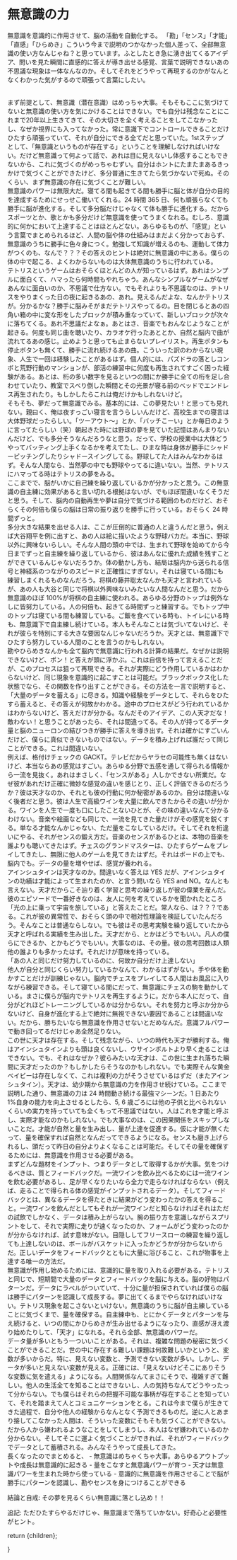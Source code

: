 
# 無意識の力

無意識を意識的に作用させて、脳の活動を自動化する。
「勘」「センス」「才能」「直感」「ひらめき」こういう今まで説明のつかなかった個人差って、全部無意識の使い方なんじゃね？と思っています。ふとしたとき急に湧き出てくるアイデア、問いを見た瞬間に直感的に答えが導き出せる感覚、言葉で説明できないあの不思議な現象は一体なんなのか。そしてそれをどうやって再現するのかがなんとなくわかった気がするので頑張って言葉にしたい。

<br />
まず前提として、無意識（潜在意識）はめっちゃ大事。そもそもここに気づけてないと無意識の使い方を気にかけることはできない。でも自分は残念なことにこれまで20年以上生きてきて、その大切さを全く考えることをしてこなかったし、なぜか視界にも入ってなかった。常に意識下でコントロールできることだけひたすら頑張っていて、それが自分にできる全てだと思っていた。1stステップとして、「無意識というものが存在する」ということを理解しなければいけない。だけど無意識って何よって話で、あれは目に見えないし体感することもできないから、これに気づくのがめっちゃむずい。自分はホントにたまたまあるきっかけで気づくことができたけど、多分普通に生きてたら気づかないで死ぬ。そのくらい、まず無意識の存在に気づくことが難しい。

<br />
無意識のパワーは無限大だ。寝てる間も起きてる間も勝手に脳と体が自分の目的を達成するためにせっせこ働いてくれる。24 時間 365 日、何も頑張らなくても勝手に脳が進化する。そして多分脳だけじゃなくて体も勝手に進化する。だからスポーツとか、歌とかも多分だけど無意識を使ってうまくなれる。むしろ、意識的に何かにおいて上達することはほとんどない。あらゆるものが、「感覚」という言葉でまとめられるほど、人間の脳や体の仕組みはまだよく分かっておらず、無意識のうちに勝手に色々身につく。勉強して知識が増えるのも、運動して体力がつくのも、なんで？？？その答えのヒントは絶対に無意識の中にある。僕らの体の中で起こる、よくわからないものは大体無意識のうちに行われている。

<br />
テトリスというゲームはおそらくほとんどの人が知っているはず。あれはシンプルに面白くて、ハマったら何時間もやれちゃう。あんなシンプルなゲームがなぜあんなに面白いのか、不思議で仕方ない。でもそれよりも不思議なのは、テトリスをやりまくった日の夜に起きるあの、あれ。見えるんだよな、なんかテトリスが。分かるかな？勝手に脳みそがまだテトリスやってるの。目を閉じるとあの四角い箱の中に変な形をしたブロックが積み重なっていて、新しいブロックが次々に落ちてくる。あれ不思議だよなぁ。あとはさ、音楽でもおんなじようなことが起きる。何度も同じ曲を聴いたり、カラオケ行ったあととか、自然と脳内で曲が流れてるあの感じ。止めようと思っても止まらないプレイリスト。再生ボタンも停止ボタンも無くて、勝手に流れ続けるあの曲。こういった訳のわからない現象、人生で一回は経験したことがあるはず。個人的には、パズドラの落としコンボと荒野行動のマンションが、部活の練習中に何度も再生されてすごく困った経験がある。あとは、桁の多い数字を見るといつの間にか勝手に全ての桁を足し合わせていたり、教室でスベり倒した瞬間とその光景が寝る前のベッドでエンドレス再生されたり。もしかしたらこれは俺だけかもしれないけど。

<br />
そもそも、夢だって無意識でみる。基本的には、この夢見たい！と思っても見れない。親曰く、俺は夜すっごい寝言を言うらしいんだけど、高校生までの寝言は大体野球だったらしい。「ツーアウト〜」とか、「バッチこーい」とか毎日のように言ってたらしい（笑）朝起きた時には野球の夢を見ていた記憶はあんまりないんだけど、でも多分そうなんだろうなと思う。だって、学校の授業中は大体どうやってバッティング上手くなるかを考えてたし、ひまな時は身体が勝手にシャドーピッチングしたりシャドースイングしてる。野球してた人はみんなわかるはず。そんな人間なら、当然夢の中でも野球やってるに違いない。当然、テトリスにハマってる時はテトリスの夢をみる。

<br />
ここまでで、脳がいかに自己練を繰り返しているかが分かったと思う。この無意識の自主練に効果があると言い切れる根拠はないが、でもほぼ間違いなくそうだと思う。そして、脳内の自動再生や夢は自分で気づける範囲のものだけど、おそらくその何倍も僕らの脳は日常の振り返りを勝手に行っている。おそらく 24 時間ずっと。

<br />
多分大きな結果を出せる人は、ここが圧倒的に普通の人と違うんだと思う。例えば大谷翔平を例に出すと、あの人は絵に描いたような野球バカだ。本当に、野球以外に興味ないらしい。そんな人間の頭の中では、生まれて野球を始めてから今日までずっと自主練を繰り返しているから、彼はあんなに優れた成績を残すことができているんじゃないだろうか。体の動かし方も、結局は脳内から送られる信号と神経系のつながりのスピードと正確性にすぎない。それは寝ている間にも練習しまくれるものなんだろう。将棋の藤井聡太なんかも天才と言われているが、あの人も大谷と同じで将棋以外興味ないみたいな人間なんだと思う。だから無意識のほぼ 100%が将棋の自主練に使われる。あらゆる分野のトップは例外なしに皆努力している。人の何倍も、起きてる時間ずっと練習する。でもトップ中のトップは寝ている間も練習している。ご飯を食べている時も、トイレにいる時も、無意識下で自主練し続けている。本人もそんなことは気づいてないけど、それが彼らを特別にする大きな要因なんじゃないだろうか。天才とは、無意識下でひたすら努力している人間のことを言うのかもしれない。

<br />
勘やひらめきなんかも全て脳内で無意識に行われる計算の結果だ。なぜかは説明できないけど、ポン！と答えが頭に浮かぶ。これは自信を持って言えることだが、このプロセスは狙って再現できる。それが実際にどう作用しているかはわからないけど、同じ現象を意識的に起こすことは可能だ。ブラックボックス化した状態でなら、その関数を作り出すことができる。その方法を一言で説明すると、「大量のデータを蓄える」に尽きる。知識や経験をデータとして、それらをひたすら蓄えると、その答えが何故かわかる。途中のプロセスがどう行われているかはわからないけど、答えだけが分かる。なんだそのアイデア、この人天才だな！敵わない！と思うことがあったら、それは間違ってる。その人が持ってるデータ量と脳のニューロンの結びつきが勝手に答えを導き出す。それは確かにすごいんだけど、僕らに真似できないものではない。データを積み上げれば誰だって同じことができる。これは間違いない。

<br />
例えば、格付けチェックの GACKT。テレビだからヤラセの可能性も無くはないけど、本当ならあの感覚はすごい。あらゆる分野で五感を通して得られる情報から一流を見抜く。あれはまさしく、「センスがある」人しかできない所業だ。なぜ彼があれだけ正確に微妙な感覚の違いを感じとり、正しく評価できるのだろうか？彼は天才なのか、それとも彼の行動に何か秘密があるのか。自分は間違いなく後者だと思う。彼は人生で高級ワインを大量に飲んできたからその違いが分かる。ワインを人生で一度も口にしたことないひとが、その味の違いなんて分かるわけない。音楽や絵画なども同じで、一流を見てきた量だけがその感覚を鋭くする。単なる才能なんかじゃない、ただ量をこなしているだけ。そしてそれを桁違いにやる、それがセンスの鍛え方だ。音楽のセンスがあるひとは、本物の音楽を誰よりも聴いてきたはず。チェスのグランドマスターは、ひたすらゲームをプレイしてきたし、無限に他人のゲームを見てきたはずだ。それはボードの上でも、脳内でも。データの量を増やせば、感覚が養われる。

<br />
アインシュタインは天才なのか。間違いなく答えは YES だが、アインシュタインの功績は才能によって生まれたのか、と言う問いなら YES and NO。なんとも言えない。天才だからこそ辿り着く学習と思考の繰り返しが彼の偉業を産んだ。彼のエピソードで一番好きなのは、友人に何を考えているかを聞かれたところ「光の上に乗って宇宙を旅している」と答えたことだ。常人なら、は？？？である。これが彼の異常性で、おそらく頭の中で相対性理論を検証していたんだろう。そんなことは普通ならしない。でも彼はその思考実験を繰り返していたから天才と呼ばれる実績を生み出した。天才だから、とかはどうでもいい。凡人の僕らにできるか、とかもどうでもいい。大事なのは、その量。彼の思考回数は人類他の誰よりも多かったはず。それだけが意味を持っている。

<br />
「あの人と同じだけ努力しているのに、何故か自分だけ上達しない」<br />
他人が自分と同じくらい努力しているかなんて、わかるはずがない。手や体を動かすことだけが訓練じゃない。脳内でチェスをプレイしてる人間はお風呂に入りながら練習できる。そして寝ている間にだって、無意識にチェスの駒を動かしている。まさに僕らが脳内でテトリスを再生するように。だから本人にだって、自分がどれほどトレーニングしているかは分からない。それを努力と呼ぶか分からないけど、自身が進化する上で絶対に無視できない要因であることは間違いない。だから、勝ちたいなら無意識を作用させないとだめなんだ。意識フルパワーで動き回ってるだけじゃあ全然足りない。

<br />
この世に天才は存在する。そして残念ながら、いつの時代も天才が勝利する。俺はアインシュタインよりも頭は良くないし、ウサインボルトより早く走ることはできない。でも、それはなぜか？彼らみたいな天才は、この世に生まれ落ちた瞬間に天才だったのか？もしかしたらそうなのかもしれない。でも実際そんな黄金ベイビーは存在しなくて、これは複利の力がそうさせているはずだ（またアインシュタイン）。天才は、幼少期から無意識の力を作用させ続けている。ここまで説明した通り、無意識の力は 24 時間動き続ける最強マシーンだ。1 日あたり 1%自身の能力を向上させるとしたら、5, 6 歳ごろには他の子供と比べられないくらいの実力を持っていても全くもって不思議ではない。人はこれを才能と呼ぶし、実際才能なのかもしれない。でも大事なのは、この因果関係をスキップしないことだ。才能が自然と量を生み出し、量が上達を促進する。仮に才能が無くたって、量を確保すれば自然となんだってできるようになる。センスも磨き上げられるし、頭だって昨日の自分よりよくなることは可能だ。そしてその量を確保するためには、無意識を作用させる必要がある。

<br />
まずどんな題材をインプット、つまりデータとして取得するかが大事。気をつけるべきは、質とフィードバックだ。一流ワインを飲み比べるためには一流ワインを飲む必要があるし、足が早くなりたいなら全力で走らなければならない（例えば、走ることで得られる体の感覚がインプットされるデータ）。そしてフィードバックとは、異なるデータを得たときに結果がどう変わったかの答えを得ること。一流ワインを飲んだとしてもそれが一流ワインだと知らなければそれはただの試飲でしかなく、データは積み上がらない。腕の振り方を意識しながらスプリントをして、それで実際に走りが速くなったのか、フォームがどう変わったのかが分からなければ、試す意味がない。目隠ししてフリースローの練習を繰り返しても上達しないのは、ボールがバスケットに入ったかどうかが分からないからだ。正しいデータをフィードバックとともに大量に浴びること、これが物事を上達する唯一の方法だ。

<br />
無意識が作用し始めるためには、意識的に量を取り入れる必要がある。テトリスと同じで、短期間で大量のデータとフィードバックを脳に与える。脳の好物はパターンだ。データにラベルがついていて、十分に量が担保されていれば僕らの脳は勝手にパターンを認識して成長する。夢に出てくるまでやらなければいけない。テトリス現象を起こさないといけない。無意識のうちに脳が自主練していることに気づくまで、量を確保する。自主練中も、とにかくデータとパターンを与え続けると、いつの間にかひらめきが生み出せるようになったり、直感が冴え渡り始めたりして、「天才」になれる。それら全部、無意識のパワーだ。

<br />
データ量が多いともう一ついいことがある。それは、複雑な問題の秘密に気づくことができることだ。世の中に存在する難しい課題は何故難しいかというと、変数が多いからだ。特に、見えない変数と、予測できない変数が多い。しかし、データが多いと見えない変数が見える。正確には、「見えないけどそこにありそうな変数に気を遣える」ようになる。人間関係なんてまさにそうで、複雑すぎて難しい。他人の生活全てを知ることはできないし、人の気持ちなんてどうやったって分からない。でも僕らはそれらの把握不可能な事柄が存在することを知っていて、それを踏まえて人とコミュニケーションをとる。これは今まで僕らが生きてきた過程で、自分や他人の経験からなんとなく予測できるものだ。逆に人とあまり接してこなかった人間は、そういった変数にそもそも気づくことができない。だから人から嫌われるようなことをしてしまうし、本人はなぜ嫌われているのか分からない。そしてそこに運よく気づくことができれば、それがフィードバックでデータとして蓄積される。みんなそうやって成長してきた。

<br />
長くなったのでまとめると、
- 無意識はめちゃくちゃ大事。あらゆるアウトプットや成長は無意識的に起きる
- 量をこなすと無意識パワーが育つ
- 天才は無意識パワーを生まれた時から使っている
- 意識的に無意識を作用させることで脳が勝手にパターンを認識し、勘やセンスを身につけることができる

結論と自戒: その夢を見るくらい無意識に落とし込め！！

追記:
ただひたすらやるだけじゃ、無意識まで落ちていかない。好奇心と必要性がヒント。

  return <MdxLayout>{children}</MdxLayout>;


}
